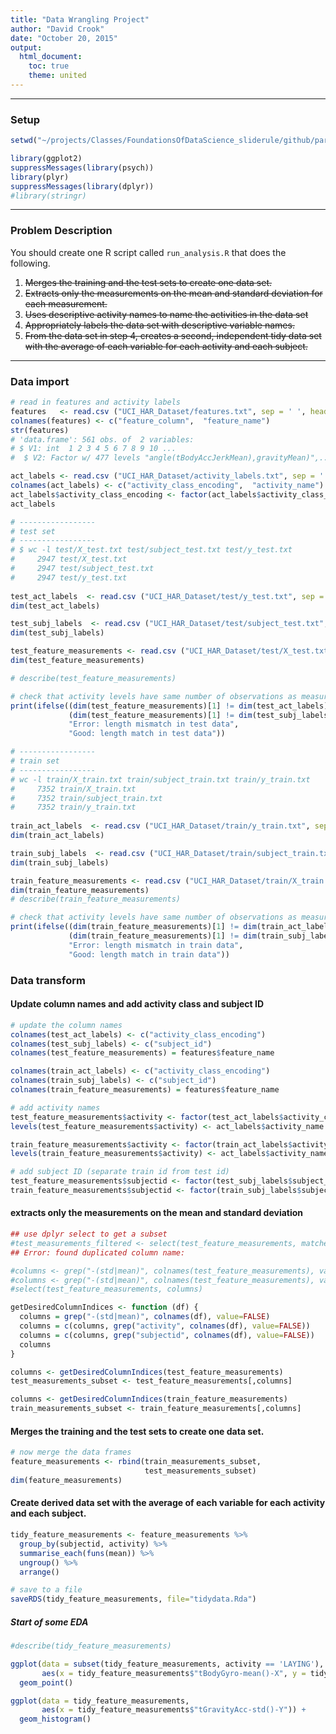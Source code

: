 ```yaml
---
title: "Data Wrangling Project"
author: "David Crook"
date: "October 20, 2015"
output: 
  html_document:
    toc: true
    theme: united
---
```


***

### Setup

``` r
setwd("~/projects/Classes/FoundationsOfDataScience_sliderule/github/part4_data_wrangling/project")

library(ggplot2)
suppressMessages(library(psych))
library(plyr)
suppressMessages(library(dplyr))
#library(stringr)

```

***

### Problem Description

You should create one R script called `run_analysis.R` that does the following.

1. ~~Merges the training and the test sets to create one data set.~~
1. ~~Extracts only the measurements on the mean and standard deviation for each measurement.~~
1. ~~Uses descriptive activity names to name the activities in the data set~~
1. ~~Appropriately labels the data set with descriptive variable names.~~
1. ~~From the data set in step 4, creates a second, independent tidy data set with the average of each variable for each activity and each subject.~~

 
*** 

### Data import

``` r
# read in features and activity labels
features   <- read.csv ("UCI_HAR_Dataset/features.txt", sep = ' ', header = FALSE)
colnames(features) <- c("feature_column",  "feature_name")
str(features)
# 'data.frame':	561 obs. of  2 variables:
# $ V1: int  1 2 3 4 5 6 7 8 9 10 ...
#  $ V2: Factor w/ 477 levels "angle(tBodyAccJerkMean),gravityMean)",..: 243 244 245 250 251 252 237 238 239 240 ...

act_labels <- read.csv ("UCI_HAR_Dataset/activity_labels.txt", sep = ' ', header = FALSE)
colnames(act_labels) <- c("activity_class_encoding",  "activity_name")
act_labels$activity_class_encoding <- factor(act_labels$activity_class_encoding)
act_labels

# -----------------
# test set
# -----------------
# $ wc -l test/X_test.txt test/subject_test.txt test/y_test.txt
#     2947 test/X_test.txt
#     2947 test/subject_test.txt
#     2947 test/y_test.txt
    
test_act_labels  <- read.csv ("UCI_HAR_Dataset/test/y_test.txt", sep = ' ', header = FALSE)
dim(test_act_labels)

test_subj_labels  <- read.csv ("UCI_HAR_Dataset/test/subject_test.txt", sep = ' ', header = FALSE)
dim(test_subj_labels)

test_feature_measurements <- read.csv ("UCI_HAR_Dataset/test/X_test.txt", sep = '', header = FALSE)
dim(test_feature_measurements)

# describe(test_feature_measurements)

# check that activity levels have same number of observations as measurements
print(ifelse((dim(test_feature_measurements)[1] != dim(test_act_labels)[1]) &
             (dim(test_feature_measurements)[1] != dim(test_subj_labels)[1]),
             "Error: length mismatch in test data",
             "Good: length match in test data"))

# -----------------
# train set
# -----------------
# wc -l train/X_train.txt train/subject_train.txt train/y_train.txt
#     7352 train/X_train.txt
#     7352 train/subject_train.txt
#     7352 train/y_train.txt    
    
train_act_labels  <- read.csv ("UCI_HAR_Dataset/train/y_train.txt", sep = ' ', header = FALSE)
dim(train_act_labels)

train_subj_labels  <- read.csv ("UCI_HAR_Dataset/train/subject_train.txt", sep = ' ', header = FALSE)
dim(train_subj_labels)

train_feature_measurements <- read.csv ("UCI_HAR_Dataset/train/X_train.txt", sep = '', header = FALSE)
dim(train_feature_measurements)
# describe(train_feature_measurements)

# check that activity levels have same number of observations as measurements
print(ifelse((dim(train_feature_measurements)[1] != dim(train_act_labels)[1]) &
             (dim(train_feature_measurements)[1] != dim(train_subj_labels)[1]),
             "Error: length mismatch in train data",
             "Good: length match in train data"))
```


### Data transform

#### Update column names and add activity class and subject ID

``` r

# update the column names
colnames(test_act_labels) <- c("activity_class_encoding")
colnames(test_subj_labels) <- c("subject_id")
colnames(test_feature_measurements) = features$feature_name

colnames(train_act_labels) <- c("activity_class_encoding")
colnames(train_subj_labels) <- c("subject_id")
colnames(train_feature_measurements) = features$feature_name

# add activity names
test_feature_measurements$activity <- factor(test_act_labels$activity_class_encoding)
levels(test_feature_measurements$activity) <- act_labels$activity_name

train_feature_measurements$activity <- factor(train_act_labels$activity_class_encoding)
levels(train_feature_measurements$activity) <- act_labels$activity_name

# add subject ID (separate train id from test id)
test_feature_measurements$subjectid <- factor(test_subj_labels$subject_id)
train_feature_measurements$subjectid <- factor(train_subj_labels$subject_id)
``` 

#### extracts only the measurements on the mean and standard deviation

``` r

## use dplyr select to get a subset
#test_measurements_filtered <- select(test_feature_measurements, matches("-std"))
## Error: found duplicated column name:  

#columns <- grep("-(std|mean)", colnames(test_feature_measurements), value=TRUE)
#columns <- grep("-(std|mean)", colnames(test_feature_measurements), value=FALSE)
#select(test_feature_measurements, columns)

getDesiredColumnIndices <- function (df) {
  columns = grep("-(std|mean)", colnames(df), value=FALSE)
  columns = c(columns, grep("activity", colnames(df), value=FALSE))
  columns = c(columns, grep("subjectid", colnames(df), value=FALSE))
  columns
}

columns <- getDesiredColumnIndices(test_feature_measurements)
test_measurements_subset <- test_feature_measurements[,columns]

columns <- getDesiredColumnIndices(train_feature_measurements)
train_measurements_subset <- train_feature_measurements[,columns]

```


#### Merges the training and the test sets to create one data set.


``` r
# now merge the data frames
feature_measurements <- rbind(train_measurements_subset, 
                              test_measurements_subset)
dim(feature_measurements)


```



#### Create derived data set with the average of each variable for each activity and each subject.

``` r
tidy_feature_measurements <- feature_measurements %>%
  group_by(subjectid, activity) %>%
  summarise_each(funs(mean)) %>%
  ungroup() %>% 
  arrange()

# save to a file
saveRDS(tidy_feature_measurements, file="tidydata.Rda")

```

##### Start of some EDA

``` r
#describe(tidy_feature_measurements)

ggplot(data = subset(tidy_feature_measurements, activity == 'LAYING'),
       aes(x = tidy_feature_measurements$"tBodyGyro-mean()-X", y = tidy_feature_measurements$"tBodyGyro-mean()-Y") ) +
  geom_point()

ggplot(data = tidy_feature_measurements,
       aes(x = tidy_feature_measurements$"tGravityAcc-std()-Y")) +
  geom_histogram()

```


